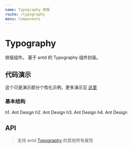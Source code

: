 ```yaml
---
name: Typography 排版
route: /typography
menu: Components
---
```


# Typography

排版组件。
基于 antd 的 Typography 组件封装。

## 代码演示

这个只是演示部分个性化示例，更多演示见 [这里](https://ant.design/components/typography-cn/)

### 基本结构

<Playground>
  <div>
    <BtTypography.Title>h1. Ant Design</BtTypography.Title>
    <BtTypography.Title level={2}>h2. Ant Design</BtTypography.Title>
    <BtTypography.Title level={3}>h3. Ant Design</BtTypography.Title>
    <BtTypography.Title level={4}>h4. Ant Design</BtTypography.Title>
  </div>
</Playground>

## API

> 支持 antd [Typography](https://ant.design/components/typography-cn/#API) 的其他所有属性

<Props of={BtTypography_} />